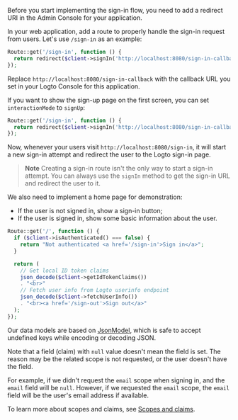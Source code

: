 
<SignInFlowSummary />

Before you start implementing the sign-in flow, you need to add a redirect URI in the Admin Console for your application.

<ConfigureRedirectUri
  figureSrc={redirectUriFigure}
  redirectUri="http://localhost:8080/sign-in-callback"
/>

In your web application, add a route to properly handle the sign-in request from users. Let's use `/sign-in` as an example:

```php
Route::get('/sign-in', function () {
  return redirect($client->signIn('http://localhost:8080/sign-in-callback'));
});
```

Replace `http://localhost:8080/sign-in-callback` with the callback URL you set in your Logto Console for this application.

If you want to show the sign-up page on the first screen, you can set `interactionMode` to `signUp`:

```php
Route::get('/sign-in', function () {
  return redirect($client->signIn('http://localhost:8080/sign-in-callback', InteractionMode::signUp));
});
```

Now, whenever your users visit `http://localhost:8080/sign-in`, it will start a new sign-in attempt and redirect the user to the Logto sign-in page.

> **Note**
> Creating a sign-in route isn't the only way to start a sign-in attempt. You can always use the `signIn` method to get the sign-in URL and redirect the user to it.

We also need to implement a home page for demonstration:

- If the user is not signed in, show a sign-in button;
- If the user is signed in, show some basic information about the user.

```php
Route::get('/', function () {
  if ($client->isAuthenticated() === false) {
    return "Not authenticated <a href='/sign-in'>Sign in</a>";
  }

  return (
    // Get local ID token claims
    json_decode($client->getIdTokenClaims())
    . "<br>"
    // Fetch user info from Logto userinfo endpoint
    json_decode($client->fetchUserInfo())
    . "<br><a href='/sign-out'>Sign out</a>"
  );
});
```

Our data models are based on [JsonModel](https://github.com/logto-io/php/blob/master/docs/api/classes/Logto/Sdk/Models/JsonModel.md), which is safe to accept undefined keys while encoding or decoding JSON.

Note that a field (claim) with `null` value doesn't mean the field is set. The reason may be the related scope is not requested, or the user doesn't have the field.

For example, if we didn't request the `email` scope when signing in, and the `email` field will be `null`. However, if we requested the `email` scope, the `email` field will be the user's email address if available.

To learn more about scopes and claims, see [Scopes and claims](#scopes-and-claims).
